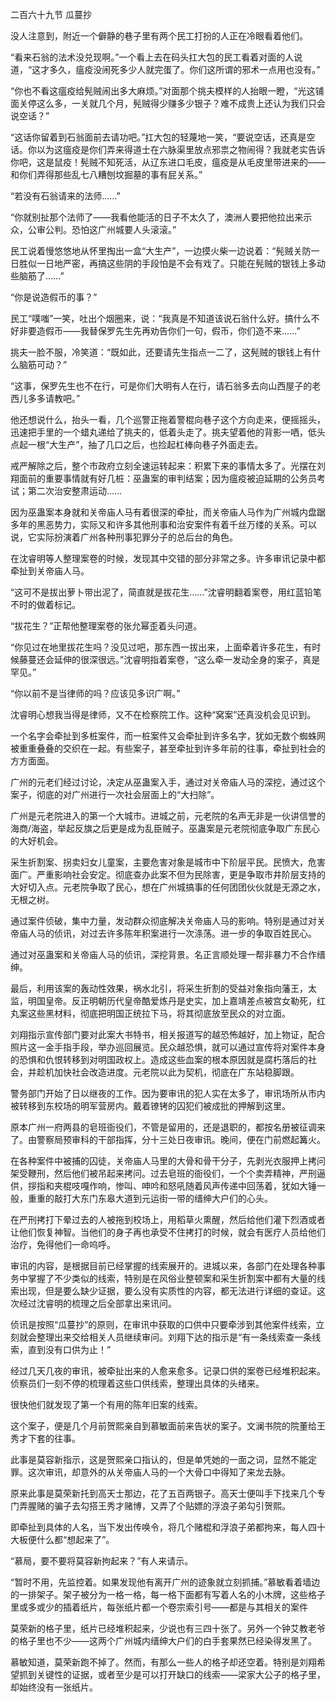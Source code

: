 

二百六十九节 瓜蔓抄

没人注意到，附近一个僻静的巷子里有两个民工打扮的人正在冷眼看着他们。

“看来石翁的法术没兑现啊。”一个看上去在码头扛大包的民工看着对面的人说道，“这才多久，瘟疫没闹死多少人就完蛋了。你们这所谓的邪术一点用也没有。”

“你也不看这瘟疫给髡贼闹出多大麻烦。”对面那个挑夫模样的人抬眼一瞪，“光这铺面关停这么多，一关就几个月，髡贼得少赚多少银子？难不成贵上还认为我们只会说空话？”

“这话你留着到石翁面前去请功吧。”扛大包的轻蔑地一笑，“要说空话，还真是空话。你以为这瘟疫是你们弄来得道士在六脉渠里放点邪祟之物闹得？我就老实告诉你吧，这是鼠疫！髡贼不知死活，从辽东进口毛皮，瘟疫是从毛皮里带进来的――和你们弄得那些乱七八糟刨坟掘墓的事有屁关系。”

“若没有石翁请来的法师……”

“你就别扯那个法师了――我看他能活的日子不太久了，澳洲人要把他拉出来示众，公审公判。恐怕这广州城要人头滚滚。”

民工说着慢悠悠地从怀里掏出一盒“大生产”，一边摸火柴一边说着：“髡贼关防一日胜似一日地严密，再搞这些阴的手段怕是不会有戏了。只能在髡贼的银钱上多动些脑筋了……”

“你是说造假币的事？”

民工“噗嗤”一笑，吐出个烟圈来，说：“我真是不知道该说石翁什么好。搞什么不好非要造假币――我替保罗先生先再劝告你们一句，假币，你们造不来……”

挑夫一脸不服，冷笑道：“既如此，还要请先生指点一二了，这髡贼的银钱上有什么脑筋可动？”

“这事，保罗先生也不在行，可是你们大明有人在行，请石翁多去向山西屋子的老西儿多多请教吧。”

他还想说什么，抬头一看，几个巡警正拖着警棍向巷子这个方向走来，便摇摇头，迅速把手里的一个蜡丸递给了挑夫的，低着头走了。挑夫望着他的背影一哂，低头点起一根“大生产”，抽了几口之后，也捡起杠棒向巷子外面走去。

戒严解除之后，整个市政府立刻全速运转起来：积累下来的事情太多了。光摆在刘翔面前的重要事情就有好几桩：巫蛊案的审判结案；因为瘟疫被迫延期的公务员考试；第二次治安整肃运动……

因为巫蛊案本身就和关帝庙人马有着很深的牵扯，而关帝庙人马作为广州城内盘踞多年的黑恶势力，实际又和许多其他刑事和治安案件有着千丝万缕的关系。可以说，它实际扮演着广州各种刑事犯罪分子的总后台的角色。

在沈睿明等人整理案卷的时候，发现其中交错的部分非常之多。许多审讯记录中都牵扯到关帝庙人马。

“这可不是拔出萝卜带出泥了，简直就是拔花生……”沈睿明翻着案卷，用红蓝铅笔不时的做着标记。

“拔花生？”正帮他整理案卷的张允幂歪着头问道。

“你见过在地里拔花生吗？没见过吧，那东西一拔出来，上面牵着许多花生，有时候藤蔓还会延伸的很深很远。”沈睿明指着案卷，“这么牵一发动全身的案子，真是罕见。”

“你以前不是当律师的吗？应该见多识广啊。”

沈睿明心想我当得是律师，又不在检察院工作。这种“窝案”还真没机会见识到。

一个名字会牵扯到多桩案件，而一桩案件又会牵扯到许多名字，犹如无数个蜘蛛网被重重叠叠的交织在一起。有些案子，甚至牵扯到许多年前的往事，牵扯到社会的方方面面。

广州的元老们经过讨论，决定从巫蛊案入手，通过对关帝庙人马的深挖，通过这个案子，彻底的对广州进行一次社会层面上的“大扫除”。

广州是元老院进入的第一个大城市。进城之前，元老院的名声无非是一伙讲信誉的海商/海盗，举起反旗之后更是成为乱臣贼子。巫蛊案是元老院彻底争取广东民心的大好机会。

采生折割案、拐卖妇女儿童案，主要危害对象是城市中下阶层平民。民愤大，危害面广。严重影响社会安定。彻底查办此案不但为民除害，更是争取市井阶层支持的大好切入点。元老院争取了民心，想在广州城搞事的任何团团伙伙就是无源之水，无根之树。

通过案件侦破，集中力量，发动群众彻底解决关帝庙人马的影响。特别是通过对关帝庙人马的侦讯，对过去许多陈年积案进行一次涤荡。进一步的争取百姓民心。

通过对巫蛊案和关帝庙人马的侦讯，深挖背景。名正言顺处理一帮非暴力不合作缙绅。

最后，利用该案的轰动性效果，祸水北引，将采生折割的受益对象指向藩王，太监，明国皇帝。反正明朝历代皇帝酷爱炼丹是史实，加上嘉靖差点被宫女勒死，红丸案这些黑材料，彻底把明国正统拉下马，将其彻底放至民众的对立面。

刘翔指示宣传部门要对此案大书特书，相关报道写的越恐怖越好，加上物证，配合照片这一金手指手段，举办巡回展览。民众越恐惧，就可以通过宣传将对案件本身的恐惧和仇恨转移到对明国政权上。造成这些血案的根本原因就是腐朽落后的社会，并趁机加快社会改造进度。元老院以此为契机，彻底在广东站稳脚跟。

警务部门开始了日以继夜的工作。因为要审讯的犯人实在太多了，审讯场所从市内被转移到东校场的明军营房内。戴着镣铐的囚犯们被成批的押解到这里。

原本广州一府两县的皂班衙役们，不管是留用的，还是退职的，都按名册被征调来了。由警察局预审科的干部指挥，分十三处日夜审讯。晚间，便在门前燃起篝火。

在各种案件中被捕的囚徒，关帝庙人马里的大骨和骨干分子，先剥光衣服押上拷问架受鞭刑，然后他们被吊起来拷问。过去皂班的衙役们，一个个卖弄精神，严刑逼供，拶指和夹棍吱嘎作响，惨叫、呻吟和怒吼随着风声传递中回荡着，犹如大锤一般，重重的敲打大东门东皋大道到元运街一带的缙绅大户们的心头。

在严刑拷打下晕过去的人被拖到校场上，用稻草火熏醒，然后给他们灌下烈酒或者让他们恢复神智。当他们的身子再也承受不住拷打的时候，就会有医疗人员给他们治疗，免得他们一命呜呼。

审讯的内容，是根据目前已经掌握的线索展开的。进城以来，各部门在处理各种事务中掌握了不少类似的线索，特别是在风俗业整顿案和采生折割案中都有大量的线索出现，但是要么缺少证据，要么没有实质性的内容，都无法进行详细的查证。这次经过沈睿明的梳理之后全部拿出来讯问。

侦讯是按照“瓜蔓抄”的原则，在审讯中获取的口供中只要牵涉到其他案件线索，立刻就会整理出来交给相关人员继续审问。刘翔下达的指示是“有一条线索查一条线索，直到没有口供为止！”

经过几天几夜的审讯，被牵扯出来的人愈来愈多。记录口供的案卷已经堆积起来。侦察员们一刻不停的梳理着这些口供线索，整理出具体的头绪来。

很快他们就发现了第一个有用的陈年旧案的线索。

这个案子，便是几个月前贺熙亲自到慕敏面前来告状的案子。文澜书院的院董给王秀才下套的往事。

此事是莫容新指示，这是贺熙亲口指认的，但是单凭她的一面之词，显然不能定罪。这次审讯，却意外的从关帝庙人马的一个大骨口中得知了来龙去脉。

原来此事是莫荣新托到高天士那边，花了五百两银子。高天士便叫手下找来几个专门弄腥赌的骗子去勾搭王秀才赌博，又弄了个贴嫖的浮浪子弟勾引贺熙。

即牵扯到具体的人名，当下发出传唤令，将几个赌棍和浮浪子弟都拘来，每人四十大板便什么都“想起来了”。

“慕局，要不要将莫容新拘起来？”有人来请示。

“暂时不用，先监控着。如果发现他有离开广州的迹象就立刻抓捕。”慕敏看着墙边的一排架子。架子被分为一格一格，每一格下面都有写着人名的小木牌，这些格子里或多或少的插着纸片，每张纸片都一个卷宗索引号――都是与其相关的案件

莫荣新的格子里，纸片已经堆积起来，少说也有三四十张了。另外一个钟艾教老爷的格子里也不少――这两个广州城内缙绅大户们的白手套果然已经染得发黑了。

慕敏知道，莫荣新跑不掉了。然而，有那么一些人的格子却还空着。特别是刘翔希望抓到关键性的证据，或者至少是可以打开缺口的线索――梁家大公子的格子里，却始终没有一张纸片。

